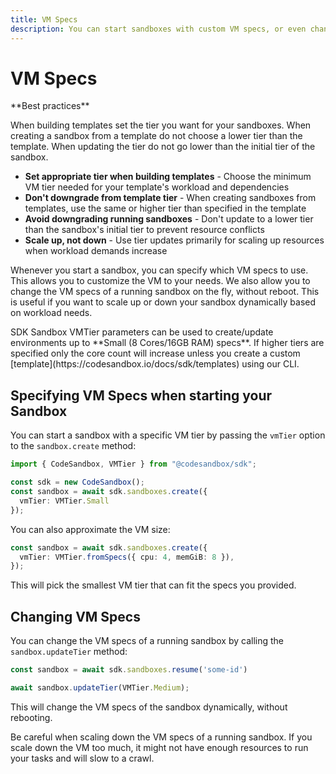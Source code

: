 ```yaml
---
title: VM Specs
description: You can start sandboxes with custom VM specs, or even change the VM specs of a running sandbox.
---
```



# VM Specs

<Callout type="warning" emoji="⚡">
**Best practices**

When building templates set the tier you want for your sandboxes. When creating a sandbox from a template do not choose a lower tier than the template. When updating the tier do not go lower than the initial tier of the sandbox.

- **Set appropriate tier when building templates** - Choose the minimum VM tier needed for your template's workload and dependencies
- **Don't downgrade from template tier** - When creating sandboxes from templates, use the same or higher tier than specified in the template
- **Avoid downgrading running sandboxes** - Don't update to a lower tier than the sandbox's initial tier to prevent resource conflicts
- **Scale up, not down** - Use tier updates primarily for scaling up resources when workload demands increase
</Callout>

Whenever you start a sandbox, you can specify which VM specs to use. This allows you to customize the VM to your needs. We also allow you to change the VM specs of a running sandbox on the fly,
without reboot. This is useful if you want to scale up or down your sandbox dynamically based on workload needs.

<Callout>
  SDK Sandbox VMTier parameters can be used to create/update environments up to **Small (8 Cores/16GB RAM) specs**. If higher tiers are specified only the core count will increase unless you create a custom [template](https://codesandbox.io/docs/sdk/templates) using our CLI.
</Callout>

## Specifying VM Specs when starting your Sandbox

You can start a sandbox with a specific VM tier by passing the `vmTier` option to the `sandbox.create` method:

```ts
import { CodeSandbox, VMTier } from "@codesandbox/sdk";

const sdk = new CodeSandbox();
const sandbox = await sdk.sandboxes.create({
  vmTier: VMTier.Small
});
```

You can also approximate the VM size:

```ts
const sandbox = await sdk.sandboxes.create({
  vmTier: VMTier.fromSpecs({ cpu: 4, memGiB: 8 }),
});
```

This will pick the smallest VM tier that can fit the specs you provided.

## Changing VM Specs

You can change the VM specs of a running sandbox by calling the `sandbox.updateTier` method:

```ts
const sandbox = await sdk.sandboxes.resume('some-id')

await sandbox.updateTier(VMTier.Medium);
```

This will change the VM specs of the sandbox dynamically, without rebooting.

<Callout>
  Be careful when scaling down the VM specs of a running sandbox. If you scale down the VM too much, it might not have enough resources to run your tasks and will slow to a crawl.
</Callout>
